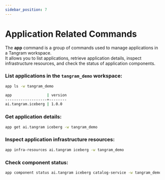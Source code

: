 ```yaml
---
sidebar_position: 7
---
```


# Application Related Commands

The **app** command is a group of commands used to manage applications in a Tangram workspace.  
It allows you to list applications, retrieve application details, inspect infrastructure resources, and check the status of application components.

### List applications in the `tangram_demo` workspace:

```bash
app ls -w tangram_demo

app                | version
-------------------+--------
ai.tangram.iceberg | 1.0.0
```


### Get application details:
```bash
app get ai.tangram iceberg -w tangram_demo
```

### Inspect application infrastructure resources:
```bash
app infra-resources ai.tangram iceberg -w tangram_demo
```

### Check component status:
```bash
app component status ai.tangram iceberg catalog-service -w tangram_demo
```

